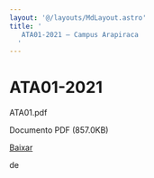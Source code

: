 ```yaml
---
layout: '@/layouts/MdLayout.astro'
title: '
   ATA01-2021 — Campus Arapiraca
  '
---
```




ATA01-2021
==========












 ATA01.pdf
   

 Documento PDF
 (857.0KB)
 

[Baixar](/cpt/documentos/atas-do-colegiado-e-nde/nde/ata01.pdf/@@download/file/ATA01.pdf) 



























 de
 

















